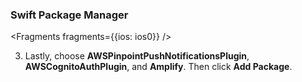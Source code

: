 ### Swift Package Manager


<Fragments fragments={{ios: ios0}} />

3. Lastly, choose **AWSPinpointPushNotificationsPlugin**, **AWSCognitoAuthPlugin**, and **Amplify**. Then click **Add Package**.
